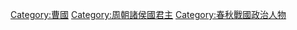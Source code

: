 [[Category:曹國|Category:曹國]]
[[Category:周朝諸侯國君主|Category:周朝諸侯國君主]]
[[Category:春秋戰國政治人物|Category:春秋戰國政治人物]]